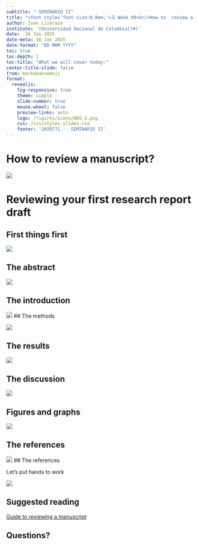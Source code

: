 ```yaml
---
subtitle: " SEMINARIO II"
title: "<font style='font-size:0.8em;'>🗓️ Week 09<br/>How to  review a   manuscript?</font>"
author: Ivan Lizarazo
institute: '[Universidad Nacional de Colombia](#)'
date:  16 Jan 2025
date-meta: 16 Jan 2025
date-format: "DD MMM YYYY"
toc: true
toc-depth: 1
toc-title: "What we will cover today:"
center-title-slide: false
from: markdown+emoji
format:
  revealjs: 
    fig-responsive: true
    theme: simple
    slide-number: true
    mouse-wheel: false
    preview-links: auto
    logo: /figures/icons/ARS-1.png
    css: /css/styles_slides.css
    footer: '2020771 -- SEMINARIO II'
---
```


# How to review a manuscript?

![](figs/guide.png)


# Reviewing your first research report draft

## First things first

![](figs/1.png)

## The abstract

![](figs/2.png)

## The introduction

![](figs/3.png)
## The methods

![](figs/4.png)

## The results

![](figs/5.png)

## The discussion

![](figs/6.png)

## Figures and graphs

![](figs/7.png)

## The references

![](figs/8.png)
## The references

Let's put hands to work

![](figs/work.png)



## Suggested reading

[Guide to reviewing a manuscript](https://tech.snmjournals.org/content/jnmt/34/2/92.full.pdf)

## Questions?


